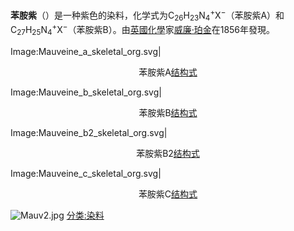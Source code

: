 {{chemref|time=2012-03-16T10:13:44+00:00 }}
'''苯胺紫'''（{{lang|en|'''Mauveine'''}}）是一种紫色的染料，化学式为C<sub>26</sub>H<sub>23</sub>N<sub>4</sub><sup>+</sup>X<sup>−</sup>（苯胺紫A）和C<sub>27</sub>H<sub>25</sub>N<sub>4</sub><sup>+</sup>X<sup>−</sup>（苯胺紫B）。由[[英國|英國]][[化學|化學]]家[[威廉·珀金|威廉·珀金]]在1856年發現。
<gallery>
Image:Mauveine_a_skeletal_org.svg|<center>苯胺紫A[[结构式|结构式]]</center>
Image:Mauveine_b_skeletal_org.svg|<center>苯胺紫B[[结构式|结构式]]</center>
Image:Mauveine_b2_skeletal_org.svg|<center>苯胺紫B2[[结构式|结构式]]</center>
Image:Mauveine_c_skeletal_org.svg|<center>苯胺紫C[[结构式|结构式]]</center>
</gallery>
[[Image:Mauv2.jpg|thumb]]
{{有机化合物小作品}}
[[分类:染料|分类:染料]]